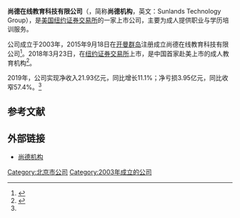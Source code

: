 {{Infobox Company 
| company_name     = 尚德在线教育科技有限公司
| company_name_en  = Sunlands Technology Group
| company_logo     = 
| company_type     = [[上市公司|上市公司]]
| traded_as        = {{nyse|STG}}
| foundation       = 2003年
| location         = {{CHN}}[[北京市|北京市]][[朝阳区|朝阳区]]朝来科学园
| key_people       = [[董事长|董事长]]：[[欧蓬|欧蓬]]
| industry         = 教育服务
| products         = 证书培训、学历培训
| revenue          = 21.93亿元（2019年）<ref name=nb>{{cite news|url=https://www.jiemian.com/article/4180098.html|title=尚德机构公布2019年财报，净收入21.93亿元，全年净亏损3.95亿元|date=2020-03-27|publisher=界面新闻}}</ref>
| operating_income = 
| net_income       = －3.95亿元（2019年）<ref name=nb/>
| num_employees    = 
| parent           = 
| divisions        = 
| subsid           = 
| homepage         = http://www.sunlands.com/
| footnotes        = 
}}

'''尚德在线教育科技有限公司'''（{{nyse|STG}}，简称'''尚德机构'''，英文：Sunlands Technology Group），是[[美国|美国]][[纽约证券交易所|纽约证券交易所]]的一家上市公司，主要为成人提供职业与学历培训服务。

公司成立于2003年，2015年9月18日在[[开曼群岛|开曼群岛]]注册成立尚德在线教育科技有限公司<ref>{{cite web|url=http://stockpage.10jqka.com.cn/STG/company/|title=尚德机构 公司概况|publisher=同花顺金融网|accessdate=2020-08-09|archive-date=2020-02-12|archive-url=https://web.archive.org/web/20200212200658/http://stockpage.10jqka.com.cn/STG/company/|dead-url=no}}</ref>。2018年3月23日，在[[纽约证券交易所|纽约证券交易所]]上市，是中国首家赴美上市的成人教育机构<ref>{{cite news|url=https://news.pedaily.cn/201803/429143.shtml|title=2018首个赴美IPO教育企业诞生！尚德机构登陆纽交所，去年营收9.7亿，背后站着这些VC/PE|date=2018-03-23|publisher=投资界|accessdate=2020-08-09|archive-date=2018-07-27|archive-url=https://web.archive.org/web/20180727143044/http://news.pedaily.cn/201803/429143.shtml|dead-url=no}}</ref>。

2019年，公司实现净收入21.93亿元，同比增长11.1%；净亏损3.95亿元，同比收窄57.4%。<ref name=nb/>

== 参考文献 ==
{{Reflist}}

== 外部链接 ==
* [http://www.sunlands.com/ 尚德机构]{{Wayback|url=http://www.sunlands.com/ |date=20200808103847 }}

[[Category:北京市公司|Category:北京市公司]]
[[Category:2003年成立的公司|Category:2003年成立的公司]]